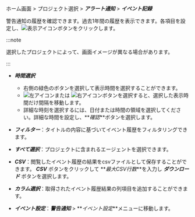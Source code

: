 ホーム画面 > プロジェクト選択 > **_アラート通知_** > **_イベント記録_**

警告通知の履歴を確認できます。過去1年間の履歴を表示できます。各項目を設定し、![表示アイコン](/img/ico-btn-search.png)ボタンをクリックします。

<InDoc product='java,php,nodejs,python,dotnet,golang,log'>

<ImgLang img='event-history.png' desc='イベント履歴' />

</InDoc>

<InDoc product='kubernetes'>

<ImgLang img='k8s-event-history.png' desc='イベント履歴' />

</InDoc>

<InDoc product='postgresql,postgresql-v1,oracle,mysql,mysql-v1,mssql,tibero,cubrid,altibase,redis,mongodb'>

<ImgLang img='db-event-history.png' desc='イベント履歴' />

</InDoc>

<InDoc product='browser'>

<ImgLang img='browser-event-history.png' desc='イベント履歴' />

</InDoc>

<InDoc product='npm'>

<ImgLang img='npm-event-history.png' desc='イベント履歴' />

</InDoc>

<InDoc product='amazon-cloudwatch,amazon-ecs,aws-log,azure,ncloud,oracle-cloud'>

<ImgLang img='cloud-event-history.png' desc='イベント履歴' />

</InDoc>

:::note

選択したプロジェクトによって、画面イメージが異なる場合があります。

:::

-   **_時間選択_**

    -   右側の緑色のボタンを選択して表示時間を選択することができます。
    -   ![左アイコン](/img/left-arrow.svg)または ![右アイコン](/img/right-arrow.svg)ボタンを選択すると、選択した表示時間だけ間隔を移動します。
    -   詳細な時刻を選択するには、日付または時間の領域を選択してください。詳細な時間を設定し、**_確認_**ボタンを選択します。

-   **_フィルター_**：タイトルの内容に基づいてイベント履歴をフィルタリングできます。

-   **_すべて選択_**：プロジェクトに含まれるエージェントを選択できます。

-   **_CSV_**：閲覧したイベント履歴の結果をcsvファイルとして保存することができます。 **_CSV_** ボタンをクリックして **_最大CSV行数_**を入力し **_ダウンロード_** ボタンを選択します。

-   **_カラム選択_**：取得されたイベント履歴結果の列項目を追加することができます。

-   **_イベント設定_**：**_警告通知_** > **_イベント設定_**メニューに移動します。
